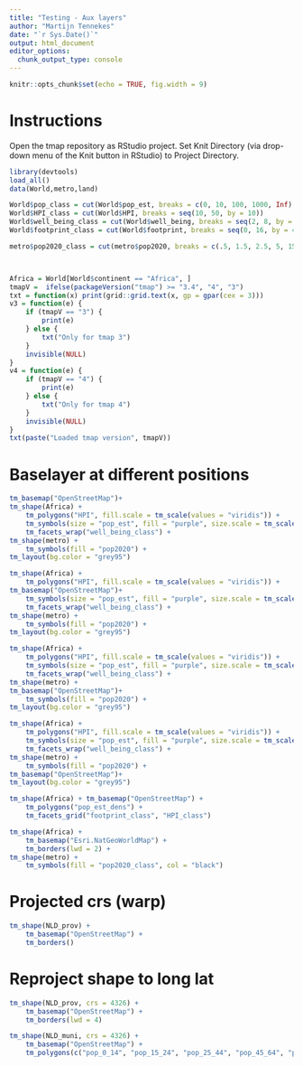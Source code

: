 ```yaml
---
title: "Testing - Aux layers"
author: "Martijn Tennekes"
date: "`r Sys.Date()`"
output: html_document
editor_options: 
  chunk_output_type: console
---
```


```r
knitr::opts_chunk$set(echo = TRUE, fig.width = 9)
```

# Instructions

Open the tmap repository as RStudio project.
Set Knit Directory (via drop-down menu of the Knit button in RStudio) to Project Directory.

```r
library(devtools)
load_all()
data(World,metro,land)

World$pop_class = cut(World$pop_est, breaks = c(0, 10, 100, 1000, Inf) * 1e6, labels = c("Small", "Medium", "Large", "Extra Large"))					   
World$HPI_class = cut(World$HPI, breaks = seq(10, 50, by = 10))
World$well_being_class = cut(World$well_being, breaks = seq(2, 8, by = 2))
World$footprint_class = cut(World$footprint, breaks = seq(0, 16, by = 4))

metro$pop2020_class = cut(metro$pop2020, breaks = c(.5, 1.5, 2.5, 5, 15, 40) * 1e6)



Africa = World[World$continent == "Africa", ]
tmapV =  ifelse(packageVersion("tmap") >= "3.4", "4", "3")
txt = function(x) print(grid::grid.text(x, gp = gpar(cex = 3)))
v3 = function(e) {
	if (tmapV == "3") {
		print(e)
	} else {
		txt("Only for tmap 3")
	}
	invisible(NULL)
}
v4 = function(e) {
	if (tmapV == "4") {
		print(e)
	} else {
		txt("Only for tmap 4")
	}
	invisible(NULL)
}
txt(paste("Loaded tmap version", tmapV))
```

# Baselayer at different positions


```r
tm_basemap("OpenStreetMap")+
tm_shape(Africa) +
	tm_polygons("HPI", fill.scale = tm_scale(values = "viridis")) +
	tm_symbols(size = "pop_est", fill = "purple", size.scale = tm_scale(values = tm_seq(0, 2, "sqrt"))) +
	tm_facets_wrap("well_being_class") +
tm_shape(metro) +
	tm_symbols(fill = "pop2020") +
tm_layout(bg.color = "grey95")
```


```r
tm_shape(Africa) +
	tm_polygons("HPI", fill.scale = tm_scale(values = "viridis")) +
tm_basemap("OpenStreetMap")+
	tm_symbols(size = "pop_est", fill = "purple", size.scale = tm_scale(values = tm_seq(0, 2, "sqrt"))) +
	tm_facets_wrap("well_being_class") +
tm_shape(metro) +
	tm_symbols(fill = "pop2020") +
tm_layout(bg.color = "grey95")
```

```r
tm_shape(Africa) +
	tm_polygons("HPI", fill.scale = tm_scale(values = "viridis")) +
	tm_symbols(size = "pop_est", fill = "purple", size.scale = tm_scale(values = tm_seq(0, 2, "sqrt"))) +
	tm_facets_wrap("well_being_class") +
tm_shape(metro) +
tm_basemap("OpenStreetMap")+
	tm_symbols(fill = "pop2020") +
tm_layout(bg.color = "grey95")
```


```r
tm_shape(Africa) +
	tm_polygons("HPI", fill.scale = tm_scale(values = "viridis")) +
	tm_symbols(size = "pop_est", fill = "purple", size.scale = tm_scale(values = tm_seq(0, 2, "sqrt"))) +
	tm_facets_wrap("well_being_class") +
tm_shape(metro) +
	tm_symbols(fill = "pop2020") +
tm_basemap("OpenStreetMap")+
tm_layout(bg.color = "grey95")
```

```r
tm_shape(Africa) + tm_basemap("OpenStreetMap") +
	tm_polygons("pop_est_dens") +
	tm_facets_grid("footprint_class", "HPI_class")
```

```r
tm_shape(Africa) +
	tm_basemap("Esri.NatGeoWorldMap") +
	tm_borders(lwd = 2) +
tm_shape(metro) +
	tm_symbols(fill = "pop2020_class", col = "black")
```

# Projected crs (warp)

```r
tm_shape(NLD_prov) +
	tm_basemap("OpenStreetMap") +
	tm_borders()
```

# Reproject shape to long lat

```r
tm_shape(NLD_prov, crs = 4326) +
	tm_basemap("OpenStreetMap") +
	tm_borders(lwd = 4)
```


```r
tm_shape(NLD_muni, crs = 4326) +
	tm_basemap("OpenStreetMap") +
	tm_polygons(c("pop_0_14", "pop_15_24", "pop_25_44", "pop_45_64", "pop_65plus"), fill.free = FALSE, fill_alpha = 0.5)
```





